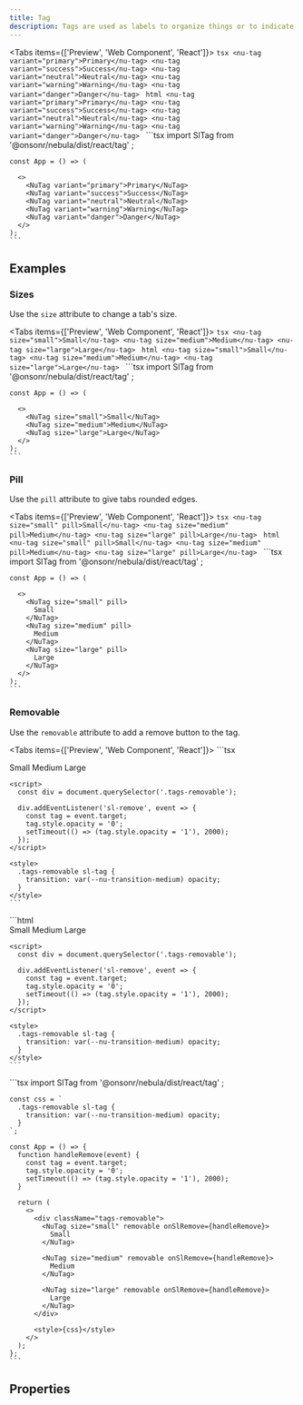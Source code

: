 ```yaml
---
title: Tag
description: Tags are used as labels to organize things or to indicate a selection.
---
```



<Tabs items={['Preview', 'Web Component', 'React']}>
  <Tab value="Preview">
    ```tsx
    <nu-tag variant="primary">Primary</nu-tag>
    <nu-tag variant="success">Success</nu-tag>
    <nu-tag variant="neutral">Neutral</nu-tag>
    <nu-tag variant="warning">Warning</nu-tag>
    <nu-tag variant="danger">Danger</nu-tag>
    ```
  </Tab>
  <Tab value="Web Component">
    ```html
    <nu-tag variant="primary">Primary</nu-tag>
    <nu-tag variant="success">Success</nu-tag>
    <nu-tag variant="neutral">Neutral</nu-tag>
    <nu-tag variant="warning">Warning</nu-tag>
    <nu-tag variant="danger">Danger</nu-tag>
    ```
  </Tab>
  <Tab value="React">
    ```tsx
    import SlTag from '@onsonr/nebula/dist/react/tag'
    ;
    
    const App = () => (
      
      <>
        <NuTag variant="primary">Primary</NuTag>
        <NuTag variant="success">Success</NuTag>
        <NuTag variant="neutral">Neutral</NuTag>
        <NuTag variant="warning">Warning</NuTag>
        <NuTag variant="danger">Danger</NuTag>
      </>
    );
    ```
  </Tab>
</Tabs>

## Examples

### Sizes

Use the `size` attribute to change a tab's size.

<Tabs items={['Preview', 'Web Component', 'React']}>
  <Tab value="Preview">
    ```tsx
    <nu-tag size="small">Small</nu-tag>
    <nu-tag size="medium">Medium</nu-tag>
    <nu-tag size="large">Large</nu-tag>
    ```
  </Tab>
  <Tab value="Web Component">
    ```html
    <nu-tag size="small">Small</nu-tag>
    <nu-tag size="medium">Medium</nu-tag>
    <nu-tag size="large">Large</nu-tag>
    ```
  </Tab>
  <Tab value="React">
    ```tsx
    import SlTag from '@onsonr/nebula/dist/react/tag'
    ;
    
    const App = () => (
      
      <>
        <NuTag size="small">Small</NuTag>
        <NuTag size="medium">Medium</NuTag>
        <NuTag size="large">Large</NuTag>
      </>
    );
    ```
  </Tab>
</Tabs>

### Pill

Use the `pill` attribute to give tabs rounded edges.

<Tabs items={['Preview', 'Web Component', 'React']}>
  <Tab value="Preview">
    ```tsx
    <nu-tag size="small" pill>Small</nu-tag>
    <nu-tag size="medium" pill>Medium</nu-tag>
    <nu-tag size="large" pill>Large</nu-tag>
    ```
  </Tab>
  <Tab value="Web Component">
    ```html
    <nu-tag size="small" pill>Small</nu-tag>
    <nu-tag size="medium" pill>Medium</nu-tag>
    <nu-tag size="large" pill>Large</nu-tag>
    ```
  </Tab>
  <Tab value="React">
    ```tsx
    import SlTag from '@onsonr/nebula/dist/react/tag'
    ;
    
    const App = () => (
      
      <>
        <NuTag size="small" pill>
          Small
        </NuTag>
        <NuTag size="medium" pill>
          Medium
        </NuTag>
        <NuTag size="large" pill>
          Large
        </NuTag>
      </>
    );
    ```
  </Tab>
</Tabs>

### Removable

Use the `removable` attribute to add a remove button to the tag.

<Tabs items={['Preview', 'Web Component', 'React']}>
  <Tab value="Preview">
    ```tsx
    <div class="tags-removable">
      <nu-tag size="small" removable>Small</nu-tag>
      <nu-tag size="medium" removable>Medium</nu-tag>
      <nu-tag size="large" removable>Large</nu-tag>
    </div>
    
    <script>
      const div = document.querySelector('.tags-removable');
    
      div.addEventListener('sl-remove', event => {
        const tag = event.target;
        tag.style.opacity = '0';
        setTimeout(() => (tag.style.opacity = '1'), 2000);
      });
    </script>
    
    <style>
      .tags-removable sl-tag {
        transition: var(--nu-transition-medium) opacity;
      }
    </style>
    ```
  </Tab>
  <Tab value="Web Component">
    ```html
    <div class="tags-removable">
      <nu-tag size="small" removable>Small</nu-tag>
      <nu-tag size="medium" removable>Medium</nu-tag>
      <nu-tag size="large" removable>Large</nu-tag>
    </div>
    
    <script>
      const div = document.querySelector('.tags-removable');
    
      div.addEventListener('sl-remove', event => {
        const tag = event.target;
        tag.style.opacity = '0';
        setTimeout(() => (tag.style.opacity = '1'), 2000);
      });
    </script>
    
    <style>
      .tags-removable sl-tag {
        transition: var(--nu-transition-medium) opacity;
      }
    </style>
    ```
  </Tab>
  <Tab value="React">
    ```tsx
    import SlTag from '@onsonr/nebula/dist/react/tag'
    ;
    
    const css = `
      .tags-removable sl-tag {
        transition: var(--nu-transition-medium) opacity;
      }
    `;
    
    const App = () => {
      function handleRemove(event) {
        const tag = event.target;
        tag.style.opacity = '0';
        setTimeout(() => (tag.style.opacity = '1'), 2000);
      }
    
      return (
        <>
          <div className="tags-removable">
            <NuTag size="small" removable onSlRemove={handleRemove}>
              Small
            </NuTag>
    
            <NuTag size="medium" removable onSlRemove={handleRemove}>
              Medium
            </NuTag>
    
            <NuTag size="large" removable onSlRemove={handleRemove}>
              Large
            </NuTag>
          </div>
    
          <style>{css}</style>
        </>
      );
    };
    ```
  </Tab>
</Tabs>

## Properties

<AutoTypeTable path="./src/components/tag/tag.component.ts" name="NuTag" />

